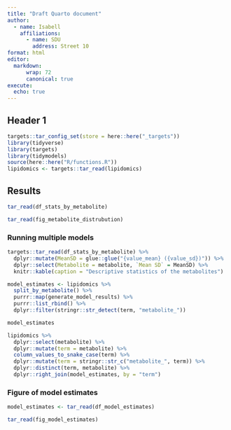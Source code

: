 ```yaml
---
title: "Draft Quarto document"
author:
  - name: Isabell
    affiliations:
      - name: SDU
        address: Street 10
format: html
editor: 
  markdown:
      wrap: 72
      canonical: true
execute:
  echo: true
---
```


## Header 1

```r
targets::tar_config_set(store = here::here("_targets"))
library(tidyverse)
library(targets)
library(tidymodels)
source(here::here("R/functions.R"))
lipidomics <- targets::tar_read(lipidomics)
```

## Results

```r
tar_read(df_stats_by_metabolite)
```

```r
tar_read(fig_metabolite_distrubution)
```

### Running multiple models

```r
targets::tar_read(df_stats_by_metabolite) %>%
  dplyr::mutate(MeanSD = glue::glue("{value_mean} ({value_sd})")) %>%
  dplyr::select(Metabolite = metabolite, `Mean SD` = MeanSD) %>%
  knitr::kable(caption = "Descriptive statistics of the metabolites")
```

```r
model_estimates <- lipidomics %>%
  split_by_metabolite() %>%
  purrr::map(generate_model_results) %>%
  purrr::list_rbind() %>%
  dplyr::filter(stringr::str_detect(term, "metabolite_"))

model_estimates
```

```r
lipidomics %>%
  dplyr::select(metabolite) %>%
  dplyr::mutate(term = metabolite) %>%
  column_values_to_snake_case(term) %>%
  dplyr::mutate(term = stringr::str_c("metabolite_", term)) %>%
  dplyr::distinct(term, metabolite) %>%
  dplyr::right_join(model_estimates, by = "term")
```

### Figure of model estimates

```r
model_estimates <- tar_read(df_model_estimates)
```

```r
tar_read(fig_model_estimates)
```

